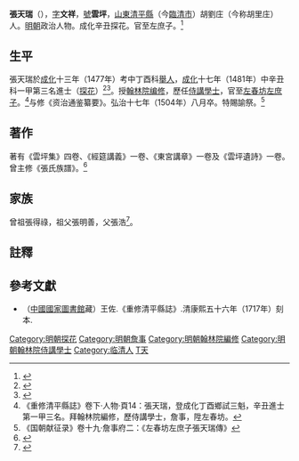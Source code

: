 {{Otheruses|other=名为张文祥的其他人物|张文祥}}
{{明清人物信息框
| 姓名 = 張天瑞
| 原名 =
| 圖片名稱= 
| 圖片大小 =
| 圖片說明 = 
| 最高職務 = 左春坊左庶子
| 國家 = 大明 
| 爵位 =
| 籍貫 = 山東東昌府清平縣
| 族裔 = 
| 字號 = 字文祥，號雲坪
| 諡號 =
| 出生日期 = 景泰二年（1451年）
| 出生地點 = <!---山東東昌府清平縣--->
| 逝世日期 = 弘治十七年（1504年）
| 逝世地點 =
| 墓葬 =
| 配偶 = 
| 親屬 = 
| 出身 =
* 成化十七年辛丑科進士及第
| 經歷 =
| 著作 =  
}}
'''張天瑞'''（{{bd|1451年||1504年||Z張}}），[[表字|字]]'''文祥'''，[[號|號]]'''雲坪'''，[[山東|山東]][[清平縣|清平縣]]（今[[臨清市|臨清市]]）胡劉庄（今称胡里庄）人。[[明朝|明朝]]政治人物。成化辛丑探花。官至左庶子。<ref name="聊城門戶網">{{cite web | language =  | publisher = 聊城門戶網 | title = 皇谕祭碑：明代张天瑞墓地“皇谕祭碑”重见聊城临清市 | url = http://www.lc365.net/html/yule/5408.htm | author =  | date =  | accessdate =  | archive-url = https://web.archive.org/web/20110927110417/http://www.lc365.net/html/yule/5408.htm | archive-date = 2011-09-27 | dead-url = yes }}</ref>

==生平==
張天瑞於[[成化|成化]]十三年（1477年）考中丁酉科[[舉人|舉人]]，[[成化|成化]]十七年（1481年）中辛丑科一甲第三名進士（[[探花|探花]]）<ref>{{Cite book|title=《[[皇明贡举考|皇明贡举考]]》卷五|last=（明）[[张朝瑞|张朝瑞]]|first=|publisher=《续修四库全书》史部第828册|year=|isbn=|location=|pages=}}</ref><ref>{{Cite book|title=贡举志五种 上|last=鲁小俊，江俊伟著|first=|publisher=武汉：武汉大学出版社|year=2009|isbn=978-7-307-07043-1|location=|pages=254-256}}</ref>。授[[翰林院编修|翰林院编修]]，歷任[[侍講學士|侍講學士]]，官至[[左春坊|左春坊]][[左庶子|左庶子]]。<ref>《重修清平縣誌》卷下·人物·頁14：張天瑞，登成化丁酉鄉試三魁，辛丑進士第一甲三名。拜翰林院編修，歷侍講學士，詹事，陞左春坊。</ref>与修《资治通鉴纂要》。弘治十七年（1504年）八月卒。特賜諭祭。<ref>《国朝献征录》卷十九·詹事府二：《左春坊左庶子張天瑞傳》</ref>

==著作==
著有《雲坪集》四卷、《經筵講義》一卷、《東宮講章》一卷及《雲坪遺詩》一卷。曾主修《張氏族譜》。<ref>{{cite web | language =  | publisher = 北京市東城區圖書館 | title = 张天瑞 | url = http://www.bjdclib.com/subdb/exam/examperson/200909/t20090901_27287.html | author =  | date =  | accessdate =  }}</ref>

== 家族 ==
曾祖張得祿，祖父張明善，父張浩<ref>{{Cite book|title=天一阁藏明代科举录选刊 登科录 点校本|last=龚延明主编|first=|publisher=宁波出版社|year=2016|isbn=978-7-5526-2320-8|location=宁波|pages=|quote=《天一閣藏明代科舉錄選刊.登科錄》之《成化十七年進士登科錄》}}</ref>。

==註釋==
{{reflist}}

==參考文獻==
{{wikisource|國朝獻徵錄/卷之十九#左春坊左庶子張天瑞傳|左春坊左庶子張天瑞傳}}
*（[[中國國家圖書館|中國國家圖書館]]藏）王佐.《重修清平縣誌》.清康熙五十六年（1717年）刻本.

{{成化十七年辛丑科殿試金榜}}
{{DEFAULTSORT:Zhang張}}
[[Category:明朝探花|Category:明朝探花]]
[[Category:明朝詹事|Category:明朝詹事]]
[[Category:明朝翰林院編修|Category:明朝翰林院編修]]
[[Category:明朝翰林院侍講學士|Category:明朝翰林院侍講學士]]
[[Category:临清人|Category:临清人]]
[[Category:张姓|T天]]